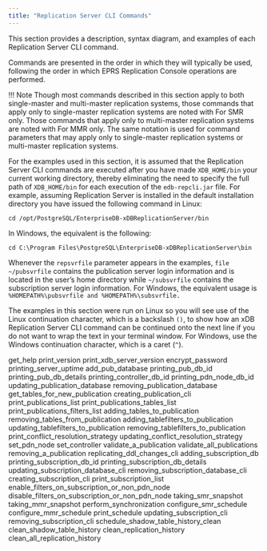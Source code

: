 ```yaml
---
title: "Replication Server CLI Commands"
---
```


<div id="xdb_cli_commands" class="registered_link"></div>

This section provides a description, syntax diagram, and examples of each Replication Server CLI command.

Commands are presented in the order in which they will typically be used, following the order in which EPRS Replication Console operations are performed.

!!! Note
    Though most commands described in this section apply to both single-master and multi-master replication systems, those commands that apply only to single-master replication systems are noted with For SMR only. Those commands that apply only to multi-master replication systems are noted with For MMR only. The same notation is used for command parameters that may apply only to single-master replication systems or multi-master replication systems.

For the examples used in this section, it is assumed that the Replication Server CLI commands are executed after you have made `XDB_HOME/bin` your current working directory, thereby eliminating the need to specify the full path of `XDB_HOME/bin` for each execution of the `edb-repcli.jar` file. For example, assuming Replication Server is installed in the default installation directory you have issued the following command in Linux:

`cd /opt/PostgreSQL/EnterpriseDB-xDBReplicationServer/bin`

In Windows, the equivalent is the following:

`cd C:\Program Files\PostgreSQL\EnterpriseDB-xDBReplicationServer\bin`

Whenever the `repsvrfile` parameter appears in the examples, `file ~/pubsvrfile` contains the publication server login information and is located in the user’s home directory while `~/subsvrfile` contains the subscription server login information. For Windows, the equivalent usage is `%HOMEPATH%\pubsvrfile and %HOMEPATH%\subsvrfile.`

The examples in this section were run on Linux so you will see use of the Linux continuation character, which is a backslash ``()``, to show how an xDB Replication Server CLI command can be continued onto the next line if you do not want to wrap the text in your terminal window. For Windows, use the Windows continuation character, which is a caret (`^`).

<div class="toctree" maxdepth="3">

get_help print_version print_xdb_server_version encrypt_password printing_server_uptime add_pub_database printing_pub_db_id printing_pub_db_details printing_controller_db_id printing_pdn_node_db_id updating_publication_database removing_publication_database get_tables_for_new_publication creating_publication_cli print_publications_list print_publications_tables_list print_publications_filters_list adding_tables_to_publication removing_tables_from_publication adding_tablefilters_to_publication updating_tablefilters_to_publication removing_tablefilters_to_publication print_conflict_resolution_strategy updating_conflict_resolution_strategy set_pdn_node set_controller validate_a_publication validate_all_publications removing_a_publication replicating_ddl_changes_cli adding_subscription_db printing_subscription_db_id printing_subscription_db_details updating_subscription_database_cli removing_subscription_database_cli creating_subscription_cli print_subscription_list enable_filters_on_subscription_or_non_pdn_node disable_filters_on_subscription_or_non_pdn_node taking_smr_snapshot taking_mmr_snapshot perform_synchronization configure_smr_schedule configure_mmr_schedule print_schedule updating_subscription_cli removing_subscription_cli schedule_shadow_table_history_clean clean_shadow_table_history clean_replication_history clean_all_replication_history

</div>
